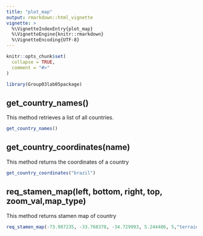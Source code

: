 ```yaml
---
title: "plot_map"
output: rmarkdown::html_vignette
vignette: >
  %\VignetteIndexEntry{plot_map}
  %\VignetteEngine{knitr::rmarkdown}
  %\VignetteEncoding{UTF-8}
---
```


```r
knitr::opts_chunk$set(
  collapse = TRUE,
  comment = "#>"
)
```

```r
library(Group03lab05package)
```
## get_country_names()

This method retrieves a list of all countries. 
```r
get_country_names()
```

## get_country_coordinates(name)

This method returns the coordinates of a country
```r
get_country_coordinates("brazil")
```
## req_stamen_map(left, bottom, right, top, zoom_val,map_type)

This method returns stamen map of country
```r
req_stamen_map(-73.987235, -33.768378, -34.729993, 5.244486, 5,"terrain")
```